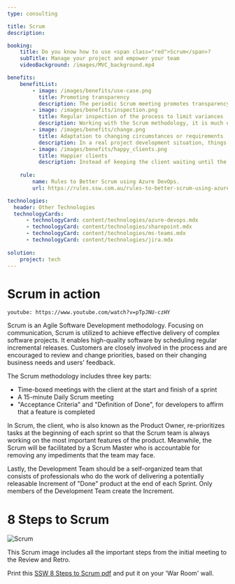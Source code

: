 ```yaml
---
type: consulting

title: Scrum
description:

booking:
    title: Do you know how to use <span class="red">Scrum</span>?
    subTitle: Manage your project and empower your team
    videoBackground: /images/MVC_background.mp4

benefits:
    benefitList:
        - image: /images/benefits/use-case.png
          title: Promoting transparency
          description: The periodic Scrum meeting promotes transparency for both development progress and process. It provides clear a view for all team members of what activities are on-going and how well the whole project is performing.
        - image: /images/benefits/inspection.png
          title: Regular inspection of the process to limit variances
          description: Working with the Scrum methodology, it is much easier for managers to get clear inspections of the project periodically. Therefore, any time the project is not going according to plan, the managers will be able to react quickly.
        - image: /images/benefits/change.png
          title: Adaptation to changing circumstances or requirements
          description: In a real project development situation, things may not always go according to plan. The Scrum methodology is a perfect solution for adapting to change. It allows all the team members to be aware of any changes as soon as possible. It also provides an ideal communication environment between the Product Owner and the developers.
        - image: /images/benefits/happy_clients.png
          title: Happier clients
          description: Instead of keeping the client waiting until the final design is deployed, Scrum allows the client to have a clear image of how well the project is going. This will improve the satisfaction level of the client both during the project and afterwards.
        
    rule:
        name: Rules to Better Scrum using Azure DevOps.
        url: https://rules.ssw.com.au/rules-to-better-scrum-using-azure-devops

technologies:
  header: Other Technologies
  technologyCards:
      - technologyCard: content/technologies/azure-devops.mdx
      - technologyCard: content/technologies/sharepoint.mdx
      - technologyCard: content/technologies/ms-teams.mdx
      - technologyCard: content/technologies/jira.mdx
    
solution:
    project: tech
---
```


# Scrum in action

`youtube: https://www.youtube.com/watch?v=pTpJNU-czHY`

Scrum is an Agile Software Development methodology. Focusing on communication, Scrum is utilized to achieve effective delivery of complex software projects. It enables high-quality software by scheduling regular incremental releases. Customers are closely involved in the process and are encouraged to review and change priorities, based on their changing business needs and users' feedback.


The Scrum methodology includes three key parts:

- Time-boxed meetings with the client at the start and finish of a sprint
- A 15-minute Daily Scrum meeting
- "Acceptance Criteria" and "Definition of Done", for developers to affirm that a feature is completed

In Scrum, the client, who is also known as the Product Owner, re-prioritizes tasks at the beginning of each sprint so that the Scrum team is always working on the most important features of the product. Meanwhile, the Scrum will be facilitated by a Scrum Master who is accountable for removing any impediments that the team may face.

Lastly, the Development Team should be a self-organized team that consists of professionals who do the work of delivering a potentially releasable Increment of "Done" product at the end of each Sprint. Only members of the Development Team create the Increment.

# 8 Steps to Scrum

![Scrum](../images/scrum-8-steps.jpeg)

This Scrum image includes all the important steps from the initial meeting to the Review and Retro.

Print this [SSW 8 Steps to Scrum pdf](https://rules.ssw.com.au/do-you-know-the-8-steps-to-scrum) and put it on your 'War Room' wall.

                
